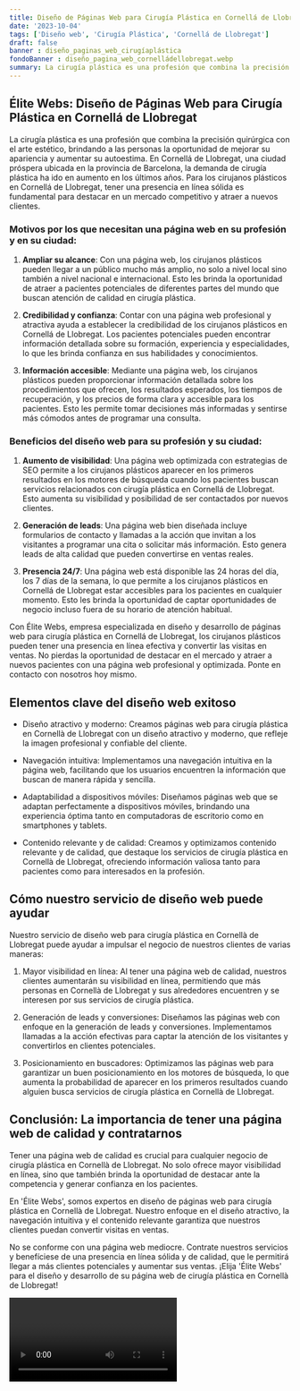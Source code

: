 ```yaml
---
title: Diseño de Páginas Web para Cirugía Plástica en Cornellá de Llobregat
date: '2023-10-04'
tags: ['Diseño web', 'Cirugía Plástica', 'Cornellá de Llobregat']
draft: false
banner : diseño_paginas_web_cirugíaplástica
fondoBanner : diseño_pagina_web_cornelládellobregat.webp
summary: La cirugía plástica es una profesión que combina la precisión quirúrgica con el arte estético, brindando a las personas la oportunidad de mejorar su apariencia y aumentar su autoestima. En Cornellá de Llobregat, una ciudad próspera ubicada en la provincia de Barcelona, ​​la demanda de cirugía plástica ha ido en aumento en los últimos años. Para los cirujanos plásticos en Cornellá de Llobregat, tener una presencia en línea sólida es fundamental para destacar en un mercado competitivo y atraer a nuevos clientes.
---
```


## Élite Webs: Diseño de Páginas Web para Cirugía Plástica en Cornellá de Llobregat

La cirugía plástica es una profesión que combina la precisión quirúrgica con el arte estético, brindando a las personas la oportunidad de mejorar su apariencia y aumentar su autoestima. En Cornellá de Llobregat, una ciudad próspera ubicada en la provincia de Barcelona, ​​la demanda de cirugía plástica ha ido en aumento en los últimos años. Para los cirujanos plásticos en Cornellá de Llobregat, tener una presencia en línea sólida es fundamental para destacar en un mercado competitivo y atraer a nuevos clientes.

### Motivos por los que necesitan una página web en su profesión y en su ciudad:

1. **Ampliar su alcance**: Con una página web, los cirujanos plásticos pueden llegar a un público mucho más amplio, no solo a nivel local sino también a nivel nacional e internacional. Esto les brinda la oportunidad de atraer a pacientes potenciales de diferentes partes del mundo que buscan atención de calidad en cirugía plástica.

2. **Credibilidad y confianza**: Contar con una página web profesional y atractiva ayuda a establecer la credibilidad de los cirujanos plásticos en Cornellá de Llobregat. Los pacientes potenciales pueden encontrar información detallada sobre su formación, experiencia y especialidades, lo que les brinda confianza en sus habilidades y conocimientos.

3. **Información accesible**: Mediante una página web, los cirujanos plásticos pueden proporcionar información detallada sobre los procedimientos que ofrecen, los resultados esperados, los tiempos de recuperación, y los precios de forma clara y accesible para los pacientes. Esto les permite tomar decisiones más informadas y sentirse más cómodos antes de programar una consulta.

### Beneficios del diseño web para su profesión y su ciudad:

1. **Aumento de visibilidad**: Una página web optimizada con estrategias de SEO permite a los cirujanos plásticos aparecer en los primeros resultados en los motores de búsqueda cuando los pacientes buscan servicios relacionados con cirugía plástica en Cornellá de Llobregat. Esto aumenta su visibilidad y posibilidad de ser contactados por nuevos clientes.

2. **Generación de leads**: Una página web bien diseñada incluye formularios de contacto y llamadas a la acción que invitan a los visitantes a programar una cita o solicitar más información. Esto genera leads de alta calidad que pueden convertirse en ventas reales.

3. **Presencia 24/7**: Una página web está disponible las 24 horas del día, los 7 días de la semana, lo que permite a los cirujanos plásticos en Cornellá de Llobregat estar accesibles para los pacientes en cualquier momento. Esto les brinda la oportunidad de captar oportunidades de negocio incluso fuera de su horario de atención habitual.

Con Élite Webs, empresa especializada en diseño y desarrollo de páginas web para cirugía plástica en Cornellá de Llobregat, los cirujanos plásticos pueden tener una presencia en línea efectiva y convertir las visitas en ventas. No pierdas la oportunidad de destacar en el mercado y atraer a nuevos pacientes con una página web profesional y optimizada. Ponte en contacto con nosotros hoy mismo.

<GifSeo />

<Cta />

## Elementos clave del diseño web exitoso

- Diseño atractivo y moderno: Creamos páginas web para cirugía plástica en Cornellà de Llobregat con un diseño atractivo y moderno, que refleje la imagen profesional y confiable del cliente.

- Navegación intuitiva: Implementamos una navegación intuitiva en la página web, facilitando que los usuarios encuentren la información que buscan de manera rápida y sencilla.

- Adaptabilidad a dispositivos móviles: Diseñamos páginas web que se adaptan perfectamente a dispositivos móviles, brindando una experiencia óptima tanto en computadoras de escritorio como en smartphones y tablets.

- Contenido relevante y de calidad: Creamos y optimizamos contenido relevante y de calidad, que destaque los servicios de cirugía plástica en Cornellà de Llobregat, ofreciendo información valiosa tanto para pacientes como para interesados en la profesión.

## Cómo nuestro servicio de diseño web puede ayudar

Nuestro servicio de diseño web para cirugía plástica en Cornellà de Llobregat puede ayudar a impulsar el negocio de nuestros clientes de varias maneras:

1. Mayor visibilidad en línea: Al tener una página web de calidad, nuestros clientes aumentarán su visibilidad en línea, permitiendo que más personas en Cornellà de Llobregat y sus alrededores encuentren y se interesen por sus servicios de cirugía plástica.

2. Generación de leads y conversiones: Diseñamos las páginas web con enfoque en la generación de leads y conversiones. Implementamos llamadas a la acción efectivas para captar la atención de los visitantes y convertirlos en clientes potenciales.

3. Posicionamiento en buscadores: Optimizamos las páginas web para garantizar un buen posicionamiento en los motores de búsqueda, lo que aumenta la probabilidad de aparecer en los primeros resultados cuando alguien busca servicios de cirugía plástica en Cornellà de Llobregat.

## Conclusión: La importancia de tener una página web de calidad y contratarnos

Tener una página web de calidad es crucial para cualquier negocio de cirugía plástica en Cornellà de Llobregat. No solo ofrece mayor visibilidad en línea, sino que también brinda la oportunidad de destacar ante la competencia y generar confianza en los pacientes.

En 'Élite Webs', somos expertos en diseño de páginas web para cirugía plástica en Cornellà de Llobregat. Nuestro enfoque en el diseño atractivo, la navegación intuitiva y el contenido relevante garantiza que nuestros clientes puedan convertir visitas en ventas.

No se conforme con una página web mediocre. Contrate nuestros servicios y benefíciese de una presencia en línea sólida y de calidad, que le permitirá llegar a más clientes potenciales y aumentar sus ventas. ¡Elija 'Élite Webs' para el diseño y desarrollo de su página web de cirugía plástica en Cornellà de Llobregat!

<Video />

<CtaBot job='Cirugía Plástica' city='Cornellá de Llobregat'/>

<Gmaps query='Cornellá de Llobregat+españa+maps' />